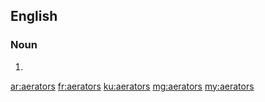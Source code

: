 ==English==

===Noun===
{{head|en}}

# {{plural of|aerator}}

[[ar:aerators]]
[[fr:aerators]]
[[ku:aerators]]
[[mg:aerators]]
[[my:aerators]]